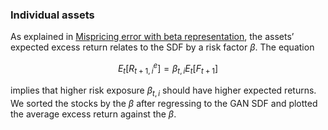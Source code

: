 ### Individual assets

As explained in [Mispricing error with beta representation](#beta),
the assets' expected excess return relates to the SDF by a
risk factor $\beta$. The equation

$$
E_t[R^e_{t+1, i}] = \beta_{t, i}E_t[F_{t+1}]
$$

implies that higher risk exposure $\beta_{t, i}$ should have
higher expected returns. We sorted the stocks by the $\beta$
after regressing to the GAN SDF and plotted the average
excess return against the $\beta$.
